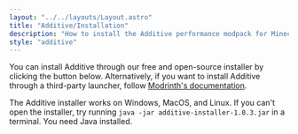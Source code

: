 ```yaml
---
layout: "../../layouts/Layout.astro"
title: "Additive/Installation"
description: "How to install the Additive performance modpack for Minecraft."
style: "additive"
---
```



You can install Additive through our free and open-source installer by clicking the button below. Alternatively, if you want to install Additive through a third-party launcher, follow [Modrinth's documentation](https://support.modrinth.com/en/articles/8802250-modpacks-on-modrinth).

<AdditiveInstallerCard />

The Additive installer works on Windows, MacOS, and Linux. If you can't open the installer, try running `java -jar additive-installer-1.0.3.jar` in a terminal. You need Java installed.
